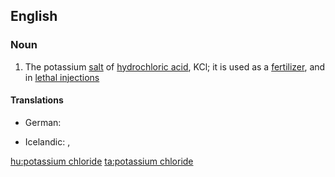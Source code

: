 ==English==

===Noun===
{{wikipedia}}
{{en-noun|head=[[potassium]] [[chloride]]|-}}

# {{context|inorganic compound|lang=en}} The potassium [[salt]] of [[hydrochloric acid]], KCl; it is used as a [[fertilizer]], and in [[lethal injection]]s

====Translations====
{{trans-top|the salt KCl}}
* German: {{t|de|Kaliumchlorid|n}}
{{trans-mid}}
* Icelandic: {{t|is|kalíumklóríð|n}}, {{t|is|kalínklóríð|n}}
{{trans-bottom}}

[[hu:potassium chloride]]
[[ta:potassium chloride]]